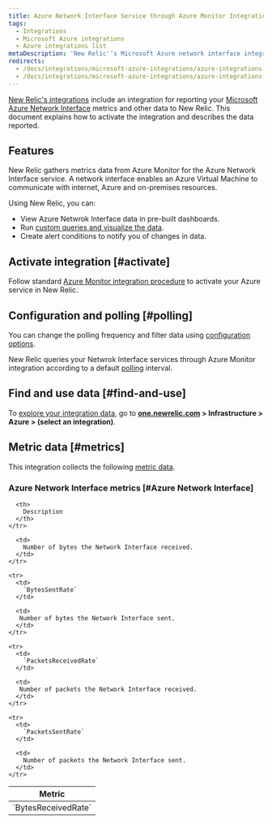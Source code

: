 ```yaml
---
title: Azure Network Interface Service through Azure Monitor Integration
tags:
  - Integrations
  - Microsoft Azure integrations
  - Azure integrations list
metaDescription: 'New Relic''s Microsoft Azure network interface integration: what data it reports and how to enable it.'
redirects:
  - /docs/integrations/microsoft-azure-integrations/azure-integrations-list/azure-network-interface-monitoring-integration
  - /docs/integrations/microsoft-azure-integrations/azure-integrations-list/azure-network-interface-monitoring-integration
---
```


[New Relic's integrations](/docs/infrastructure/integrations-getting-started/getting-started/introduction-infrastructure-integrations) include an integration for reporting your [Microsoft Azure Network Interface](https://learn.microsoft.com/en-us/azure/virtual-network/virtual-network-network-interface) metrics and other data to New Relic. This document explains how to activate the integration and describes the data reported.

## Features

New Relic gathers metrics data from Azure Monitor for the Azure Network Interface service. A network interface enables an Azure Virtual Machine to communicate with internet, Azure and on-premises resources.

Using New Relic, you can:

* View Azure Netwrok Interface data in pre-built dashboards.
* Run [custom queries and visualize the data](/docs/infrastructure/integrations-getting-started/getting-started/use-integration-data-new-relic-insights).
* Create alert conditions to notify you of changes in data.

## Activate integration [#activate]

Follow standard [Azure Monitor integration procedure](/docs/infrastructure/microsoft-azure-integrations/azure-integrations-list/azure-monitor) to activate your Azure service in New Relic.

## Configuration and polling [#polling]

You can change the polling frequency and filter data using [configuration options](/docs/infrastructure/microsoft-azure-integrations/azure-integrations-list/azure-monitor/#settings).

New Relic queries your Netwrok Interface services through Azure Monitor integration according to a default [polling](/docs/infrastructure/microsoft-azure-integrations/azure-integrations-list/azure-monitor/#settings) interval.

## Find and use data [#find-and-use]

To [explore your integration data](/docs/infrastructure/integrations/find-use-infrastructure-integration-data), go to **[one.newrelic.com](https://one.newrelic.com/all-capabilities) > Infrastructure > Azure > (select an integration)**.

## Metric data [#metrics]

This integration collects the following [metric data](/docs/infrastructure/integrations-getting-started/getting-started/understand-integration-data-data-types#metric).

### Azure Network Interface metrics [#Azure Network Interface]

<table>
  <thead>
    <tr>
      <th style={{ width: "300px" }}>
        Metric
      </th>

      <th>
        Description
      </th>
    </tr>
  </thead>

  <tbody>
    <tr>
      <td>
        `BytesReceivedRate`
      </td>

      <td>
        Number of bytes the Network Interface received.
      </td>
    </tr>

    <tr>
      <td>
        `BytesSentRate`
      </td>

      <td>
       Number of bytes the Network Interface sent.
      </td>
    </tr>

    <tr>
      <td>
        `PacketsReceivedRate`
      </td>

      <td>
       Number of packets the Network Interface received.
      </td>
    </tr>

    <tr>
      <td>
        `PacketsSentRate`
      </td>

      <td>
        Number of packets the Network Interface sent.
      </td>
    </tr>
  </tbody>
</table>
